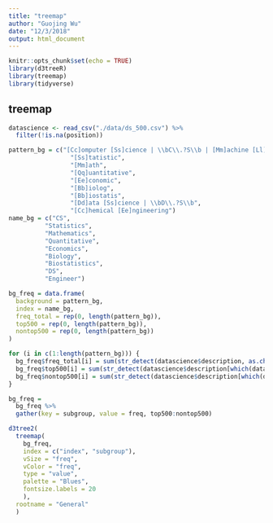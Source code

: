 ```yaml
---
title: "treemap"
author: "Guojing Wu"
date: "12/3/2018"
output: html_document
---
```


```r
knitr::opts_chunk$set(echo = TRUE)
library(d3treeR)
library(treemap)
library(tidyverse)
```

## treemap

```r
datascience <- read_csv("./data/ds_500.csv") %>% 
  filter(!is.na(position))
```

```r
pattern_bg = c("[Cc]omputer [Ss]cience | \\bC\\.?S\\b | [Mm]achine [Ll]earning | \\bM\\.?L\\b", 
                 "[Ss]tatistic", 
                 "[Mm]ath", 
                 "[Qq]uantitative", 
                 "[Ee]conomic", 
                 "[Bb]iolog", 
                 "[Bb]iostatis", 
                 "[Dd]ata [Ss]cience | \\bD\\.?S\\b", 
                 "[Cc]hemical [Ee]ngineering")
name_bg = c("CS", 
          "Statistics", 
          "Mathematics", 
          "Quantitative", 
          "Economics", 
          "Biology", 
          "Biostatistics", 
          "DS", 
          "Engineer")

bg_freq = data.frame(
  background = pattern_bg, 
  index = name_bg, 
  freq_total = rep(0, length(pattern_bg)), 
  top500 = rep(0, length(pattern_bg)), 
  nontop500 = rep(0, length(pattern_bg)) 
)

for (i in c(1:length(pattern_bg))) {
  bg_freq$freq_total[i] = sum(str_detect(datascience$description, as.character(bg_freq$background[i])))
  bg_freq$top500[i] = sum(str_detect(datascience$description[which(datascience$flag == 1)], as.character(bg_freq$background[i])))
  bg_freq$nontop500[i] = sum(str_detect(datascience$description[which(datascience$flag == 0)], as.character(bg_freq$background[i])))
}

bg_freq = 
  bg_freq %>% 
  gather(key = subgroup, value = freq, top500:nontop500)

d3tree2(
  treemap(
    bg_freq,
    index = c("index", "subgroup"), 
    vSize = "freq", 
    vColor = "freq", 
    type = "value",
    palette = "Blues", 
    fontsize.labels = 20
    ),
  rootname = "General"
  )
```


